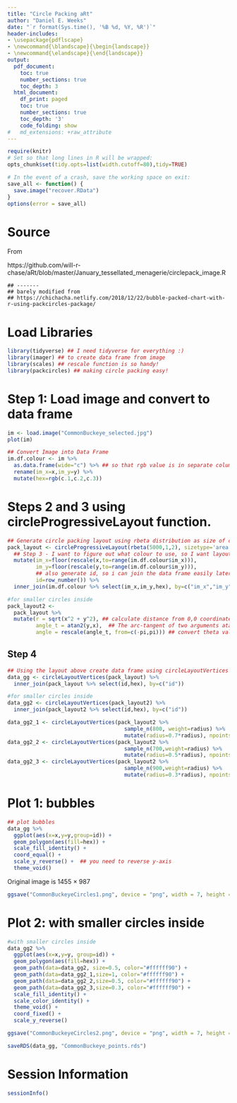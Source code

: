```yaml
---
title: "Circle Packing aRt"
author: "Daniel E. Weeks"
date: "`r format(Sys.time(), '%B %d, %Y, %R')`"
header-includes:
- \usepackage{pdflscape}
- \newcommand{\blandscape}{\begin{landscape}}
- \newcommand{\elandscape}{\end{landscape}}
output:
  pdf_document:
    toc: true
    number_sections: true
    toc_depth: 3
  html_document:
    df_print: paged
    toc: true
    number_sections: true
    toc_depth: '3'
    code_folding: show
#   md_extensions: +raw_attribute
---
```


```r
require(knitr)
# Set so that long lines in R will be wrapped:
opts_chunk$set(tidy.opts=list(width.cutoff=80),tidy=TRUE)
```

```r
# In the event of a crash, save the working space on exit:
save_all <- function() {
  save.image("recover.RData")
}
options(error = save_all)
```





# Source

From

https://github.com/will-r-chase/aRt/blob/master/January_tessellated_menagerie/circlepack_image.R

```
## -------
## barely modified from
## https://chichacha.netlify.com/2018/12/22/bubble-packed-chart-with-r-using-packcircles-package/
```

# Load Libraries

```r
library(tidyverse) ## I need tidyverse for everything :)
library(imager) ## to create data frame from image
library(scales) ## rescale function is so handy!
library(packcircles) ## making circle packing easy!
```

# Step 1: Load image and convert to data frame

```r
im <- load.image("CommonBuckeye_selected.jpg")
plot(im)
```

```r
## Convert Image into Data Frame
im.df.colour <- im %>%
  as.data.frame(wide="c") %>% ## so that rgb value is in separate column.
  rename(im_x=x,im_y=y) %>%
  mutate(hex=rgb(c.1,c.2,c.3))
```

# Steps 2 and 3 using circleProgressiveLayout function.

```r
## Generate circle packing layout using rbeta distribution as size of circles
pack_layout <- circleProgressiveLayout(rbeta(5000,1,2), sizetype='area') %>%
  ## Step 3 - I want to figure out what colour to use, so I want layout & image df to have same scaling.
  mutate(im_x=floor(rescale(x,to=range(im.df.colour$im_x))),
         im_y=floor(rescale(y,to=range(im.df.colour$im_y))),
         ## also generate id, so i can join the data frame easily later!
         id=row_number()) %>%
  inner_join(im.df.colour %>% select(im_x,im_y,hex), by=c("im_x","im_y"))

#for smaller circles inside
pack_layout2 <-
  pack_layout %>%
  mutate(r = sqrt(x^2 + y^2), ## calculate distance from 0,0 coordinate
         angle_t = atan2(y,x),  ## The arc-tangent of two arguments atan2(y, x) returns the angle between the x-axis and the vector from the origin to (x, y)
         angle = rescale(angle_t, from=c(-pi,pi))) ## convert theta value to value between 0 and 1
```

## Step 4

```r
## Using the layout above create data frame using circleLayoutVertices function so that you can plot circle using ggplot2
data_gg <- circleLayoutVertices(pack_layout) %>%
  inner_join(pack_layout %>% select(id,hex), by=c("id"))

#for smaller circles inside
data_gg2 <- circleLayoutVertices(pack_layout2) %>%
  inner_join(pack_layout2 %>% select(id,hex), by=c("id"))

data_gg2_1 <- circleLayoutVertices(pack_layout2 %>%
                                     sample_n(800, weight=radius) %>%
                                     mutate(radius=0.7*radius), npoints = 25) ## I want to draw smaller circle, so shrink the radius
data_gg2_2 <- circleLayoutVertices(pack_layout2 %>%
                                     sample_n(700,weight=radius) %>%
                                     mutate(radius=0.5*radius), npoints = 25)
data_gg2_3 <- circleLayoutVertices(pack_layout2 %>%
                                     sample_n(900,weight=radius) %>%
                                     mutate(radius=0.3*radius), npoints = 25)
```

# Plot 1: bubbles

```r
## plot bubbles
data_gg %>%
  ggplot(aes(x=x,y=y,group=id)) +
  geom_polygon(aes(fill=hex)) +
  scale_fill_identity() +
  coord_equal() +
  scale_y_reverse() +  ## you need to reverse y-axis
  theme_void()
```

Original image is 1455 × 987

```r
ggsave("CommonBuckeyeCircles1.png", device = "png", width = 7, height = 4.74, type = "cairo")
```

# Plot 2: with smaller circles inside

```r
#with smaller circles inside
data_gg2 %>%
  ggplot(aes(x=x,y=y, group=id)) +
  geom_polygon(aes(fill=hex)) +
  geom_path(data=data_gg2, size=0.5, color="#ffffff90") +
  geom_path(data=data_gg2_1,size=1, color="#ffffff90") +
  geom_path(data=data_gg2_2,size=0.5, color="#ffffff90") +
  geom_path(data=data_gg2_3,size=0.3, color="#ffffff90") +
  scale_fill_identity() +
  scale_color_identity() +
  theme_void() +
  coord_fixed() +
  scale_y_reverse()

ggsave("CommonBuckeyeCircles2.png", device = "png", width = 7, height =5, type = "cairo")

saveRDS(data_gg, "CommonBuckeye_points.rds")
```

# Session Information

```r
sessionInfo()
```


